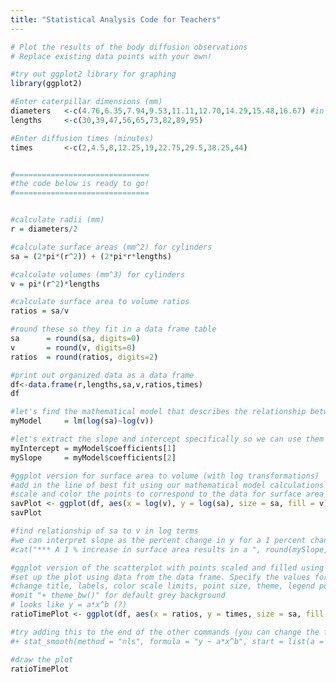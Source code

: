 ```yaml
---
title: "Statistical Analysis Code for Teachers"
---
```


```r
# Plot the results of the body diffusion observations
# Replace existing data points with your own!

#try out ggplot2 library for graphing
library(ggplot2)

#Enter caterpillar dimensions (mm)
diameters   <-c(4.76,6.35,7.94,9.53,11.11,12.70,14.29,15.48,16.67) #in mm, from Humboldt Mfg. spec sheet
lengths     <-c(30,39,47,56,65,73,82,89,95)

#Enter diffusion times (minutes)
times       <-c(2,4.5,8,12.25,19,22.75,29.5,38.25,44)


#==============================
#the code below is ready to go!
#==============================


#calculate radii (mm)
r = diameters/2

#calculate surface areas (mm^2) for cylinders
sa = (2*pi*(r^2)) + (2*pi*r*lengths)

#calculate volumes (mm^3) for cylinders
v = pi*(r^2)*lengths

#calculate surface area to volume ratios
ratios = sa/v

#round these so they fit in a data frame table
sa      = round(sa, digits=0)
v       = round(v, digits=0)
ratios  = round(ratios, digits=2)

#print out organized data as a data frame
df<-data.frame(r,lengths,sa,v,ratios,times)
df

#let's find the mathematical model that describes the relationship between our log-transformed surface areas and our log-transformed volumes
myModel     = lm(log(sa)~log(v))

#let's extract the slope and intercept specifically so we can use them to draw a line of best fit
myIntercept = myModel$coefficients[1]
mySlope     = myModel$coefficients[2]

#ggplot version for surface area to volume (with log transformations)
#add in the line of best fit using our mathematical model calculations and change the color of the line to stand out
#scale and color the points to correspond to the data for surface area and volume, respectively
savPlot <- ggplot(df, aes(x = log(v), y = log(sa), size = sa, fill = v)) + geom_point(shape = 21)+ ggtitle("log(Surface Area) vs log(Volume)") + labs(x = "log(Volume)", y = "log(Surface Area)")+ scale_fill_continuous(low = "gold", high = "firebrick") + scale_size_area(max_size = 8)+ theme_bw() + theme(legend.position = "right", legend.direction = "vertical")+ geom_abline(intercept = myIntercept, slope = mySlope, col="dodgerblue")
savPlot

#find relationship of sa to v in log terms
#we can interpret slope as the percent change in y for a 1 percent change in x
#cat("*** A 1 % increase in surface area results in a ", round(mySlope, digits=2), "% increase in volume",  "\n")

#ggplot version of the scatterplot with points scaled and filled using data values
#set up the plot using data from the data frame. Specify the values for x,y,point size, and fill
#change title, labels, color scale limits, point size, theme, legend position
#omit "+ theme_bw()" for default grey background
# looks like y = a*x^b (?)
ratioTimePlot <- ggplot(df, aes(x = ratios, y = times, size = sa, fill = v)) + geom_point(shape = 21) + ggtitle("Times vs SA:V ratios") + labs(x = "SA:V ratio", y = "Time (minutes)") + scale_fill_continuous(low = "plum1", high = "purple4") + scale_size_area(max_size = 8) + theme_bw() + theme(legend.position = "right", legend.direction = "vertical")

#try adding this to the end of the other commands (you can change the formula to try for a better fit):
#+ stat_smooth(method = "nls", formula = "y ~ a*x^b", start = list(a = 1, b = 1), se = FALSE)

#draw the plot
ratioTimePlot

```


